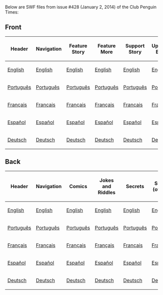 Below are SWF files from issue #428 (January 2, 2014) of the Club Penguin Times:

==Front==
<center>
{|class="wikitable" border="1"
!Header
!Navigation
!Feature Story
!Feature More
!Support Story
!Upcoming Events
!News Flash
!Ask Aunt Arctic
!Dividers
|-
|[[Media:ENNews428HeaderFront.swf|English]]||[[Media:ENNews428NavigationFront.swf|English]]||[[Media:ENNews428FeatureStory.swf|English]]||[[Media:ENNews428FeatureMore.swf|English]]||[[Media:ENNews428SupportStory.swf|English]]||[[Media:ENNews428UpcomingEvents.swf|English]]||[[Media:ENNews428NewsFlash.swf|English]]||[[Media:ENNews428AskAuntArctic.swf|English]]||[[Media:ENNews428Dividers.swf|English]]
|-
|[[Media:PTNews428HeaderFront.swf|Português]]||[[Media:PTNews428NavigationFront.swf|Português]]||[[Media:PTNews428FeatureStory.swf|Português]]||[[Media:PTNews428FeatureMore.swf|Português]]||[[Media:PTNews428SupportStory.swf|Português]]||[[Media:PTNews428UpcomingEvents.swf|Português]]||[[Media:PTNews428NewsFlash.swf|Português]]||[[Media:PTNews428AskAuntArctic.swf|Português]]||[[Media:PTNews428Dividers.swf|Português]]
|-
|[[Media:FRNews428HeaderFront.swf|Français]]||[[Media:FRNews428NavigationFront.swf|Français]]||[[Media:FRNews428FeatureStory.swf|Français]]||[[Media:FRNews428FeatureMore.swf|Français]]||[[Media:FRNews428SupportStory.swf|Français]]||[[Media:FRNews428UpcomingEvents.swf|Français]]||[[Media:FRNews428NewsFlash.swf|Français]]||[[Media:FRNews428AskAuntArctic.swf|Français]]||[[Media:FRNews428Dividers.swf|Français]]
|-
|[[Media:ESNews428HeaderFront.swf|Español]]||[[Media:ESNews428NavigationFront.swf|Español]]||[[Media:ESNews428FeatureStory.swf|Español]]||[[Media:ESNews428FeatureMore.swf|Español]]||[[Media:ESNews428SupportStory.swf|Español]]||[[Media:ESNews428UpcomingEvents.swf|Español]]||[[Media:ESNews428NewsFlash.swf|Español]]||[[Media:ESNews428AskAuntArctic.swf|Español]]||[[Media:ESNews428Dividers.swf|Español]]
|-
|[[Media:DENews428HeaderFront.swf|Deutsch]]||[[Media:DENews428NavigationFront.swf|Deutsch]]||[[Media:DENews428FeatureStory.swf|Deutsch]]||[[Media:DENews428FeatureMore.swf|Deutsch]]||[[Media:DENews428SupportStory.swf|Deutsch]]||[[Media:DENews428UpcomingEvents.swf|Deutsch]]||[[Media:DENews428NewsFlash.swf|Deutsch]]||[[Media:DENews428AskAuntArctic.swf|Deutsch]]||[[Media:DENews428Dividers.swf|Deutsch]]
|}
</center>
==Back==
<center>
{|class="wikitable" border="1"
!Header
!Navigation
!Comics
!Jokes and Riddles
!Secrets
!Secrets (overlay)
!Dividers
!Submit Your Content
|-
|[[Media:ENNews428HeaderBack.swf|English]]||[[Media:ENNews428NavigationBack.swf|English]]||[[Media:ENNews428Comics.swf|English]]||[[Media:ENNews428JokesAndRiddles.swf|English]]||[[Media:ENNews428Secrets.swf|English]]||[[Media:ENNews428SecretsOverlay.swf|English]]||[[Media:ENNews428DividersBack.swf|English]]||[[Media:ENNews428SubmitYourContent.swf|English]]
|-
|[[Media:PTNews428HeaderBack.swf|Português]]||[[Media:PTNews428NavigationBack.swf|Português]]||[[Media:PTNews428Comics.swf|Português]]||[[Media:PTNews428JokesandRiddles.swf|Português]]||[[Media:PTNews428Secrets.swf|Português]]||[[Media:PTNews428SecretsOverlay.swf|Português]]||[[Media:PTNews428DividersBack.swf|Português]]||[[Media:PTNews428SubmitYourContent.swf|Português]]
|-
|[[Media:FRNews428HeaderBack.swf|Français]]||[[Media:FRNews428NavigationBack.swf|Français]]||[[Media:FRNews428Comics.swf|Français]]||[[Media:FRNews428JokesandRiddles.swf|Français]]||[[Media:FRNews428Secrets.swf|Français]]||[[Media:FRNews428SecretsOverlay.swf|Français]]||[[Media:FRNews428DividersBack.swf|Français]]||[[Media:FRNews428SubmitYourContent.swf|Français]]
|-
|[[Media:ESNews428HeaderBack.swf|Español]]||[[Media:ESNews428NavigationBack.swf|Español]]||[[Media:ESNews428Comics.swf|Español]]||[[Media:ESNews428JokesandRiddles.swf|Español]]||[[Media:ESNews428Secrets.swf|Español]]||[[Media:ESNews428SecretsOverlay.swf|Español]]||[[Media:ESNews428DividersBack.swf|Español]]||[[Media:ESNews428SubmitYourContent.swf|Español]]
|-
|[[Media:DENews428HeaderBack.swf|Deutsch]]||[[Media:DENews428NavigationBack.swf|Deutsch]]||[[Media:DENews428Comics.swf|Deutsch]]||[[Media:DENews428JokesandRiddles.swf|Deutsch]]||[[Media:DENews428Secrets.swf|Deutsch]]||[[Media:DENews428SecretsOverlay.swf|Deutsch]]||[[Media:DENews428DividersBack.swf|Deutsch]]||[[Media:DENews428SubmitYourContent.swf|Deutsch]]
|}
</center>